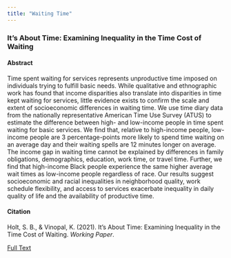 ```yaml
---
title: "Waiting Time"
---
```


### It’s About Time: Examining Inequality in the Time Cost of Waiting

#### Abstract
Time spent waiting for services represents unproductive time imposed on individuals trying to fulfill basic needs. While qualitative and ethnographic work has found that income disparities also translate into disparities in time kept waiting for services, little evidence exists to confirm the scale and extent of socioeconomic differences in waiting time. We use time diary data from the nationally representative American Time Use Survey (ATUS) to estimate the difference between high- and low-income people in time spent waiting for basic services. We find that, relative to high-income people, low-income people are 3 percentage-points more likely to spend time waiting on an average day and their waiting spells are 12 minutes longer on average. The income gap in waiting time cannot be explained by differences in family obligations, demographics, education, work time, or travel time. Further, we find that high-income Black people experience the same higher average wait times as low-income people regardless of race. Our results suggest socioeconomic and racial inequalities in neighborhood quality, work schedule flexibility, and access to services exacerbate inequality in daily quality of life and the availability of productive time.

#### Citation
Holt, S. B., & Vinopal, K. (2021). It's About Time: Examining Inequality in the Time Cost of Waiting. *Working Paper*.

[Full Text](HoltVinopal2021WP.pdf)